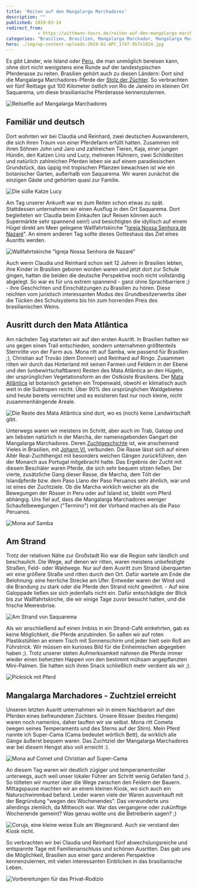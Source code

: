 ```yaml
---
title: 'Reiten auf den Mangalarga Marchadores'
description: ""
published: 2019-03-24
redirect_from: 
            - https://wittmann-tours.de/reiten-auf-den-mangalarga-marchadores/
categories: "Brasilien, Brasilien, Mangalarga Marchador, Mangalarga Marchadores, Mata Atlântica, Pferde, Reiten, Saquarema"
hero: ./img/wp-content-uploads-2019-02-APC_1747-957x1024.jpg
---
```

Es gibt Länder, wie Island oder [Peru](http://wittmann-tours.de/ritt-auf-paso-peruanos-im-colca-tal/), die man unmöglich bereisen kann, ohne dort nicht wenigstens eine Runde auf der landestypischen Pferderasse zu reiten. Brasilien gehört auch zu diesen Ländern: Dort sind die Mangalarga Marchadores-Pferde der [Stolz der Züchter](https://de.wikipedia.org/wiki/Mangalarga_Marchador). So verbrachten wir fünf Reittage gut 100 Kilometer östlich von Rio de Janeiro im kleinen Ort Saquarema, um diese brasilianische Pferderasse kennenzulernen.

![Reitselfie auf Mangalarga Marchadores](http://wittmann-tours.de/wp-content/uploads/2019/02/CW-20180725-072713-6634-1024x683.jpg)

<!--more-->

## Familiär und deutsch

Dort wohnten wir bei Claudia und Reinhard, zwei deutschen Auswanderern, die sich ihren Traum von einer Pferdefarm erfüllt hatten. Zusammen mit ihren Söhnen John und Jaro und zahlreichen Tieren, Kaja, einer jungen Hündin, den Katzen Lino und Lucy, mehreren Hühnern, zwei Schildkröten und natürlich zahlreichen Pferden leben sie auf einem paradiesischen Grundstück, das üppig mit tropischen Pflanzen bewachsen ist wie ein botanischer Garten, außerhalb von Saquarema. Wir waren zunächst die einzigen Gäste und gehörten quasi zur Familie.

![Die süße Katze Lucy](./img/wp-content-uploads-2019-02-APC_1747-957x1024.jpg)

Am Tag unserer Ankunft war es zum Reiten schon etwas zu spät. Stattdessen unternahmen wir einen Ausflug in den Ort Saquarema. Dort begleiteten wir Claudia beim Einkaufen (auf Reisen können auch Supermärkte sehr spannend sein!) und besichtigten die idyllisch auf einem Hügel direkt am Meer gelegene Wallfahrtskirche "[Igreja Nossa Senhora de Nazaré](https://pt.wikipedia.org/wiki/Nossa_Senhora_de_Nazar%C3%A9#Em_Saquarema)". An einem anderen Tag sollte dieses Gotteshaus das Ziel eines Ausritts werden.

![Wallfahrtskirche "Igreja Nossa Senhora de Nazaré"](http://wittmann-tours.de/wp-content/uploads/2019/02/CW-20180720-124715-7979-1024x683.jpg)

Auch wenn Claudia und Reinhard schon seit 12 Jahren in Brasilien lebten, ihre Kinder in Brasilien geboren worden waren und jetzt dort zur Schule gingen, hatten die beiden die deutsche Perspektive noch nicht vollständig abgelegt. So war es für uns extrem spannend - ganz ohne Sprachbarriere ;) - ihre Geschichten und Einschätzungen zu Brasilien zu hören. Diese reichten vom juristisch interessanten Modus des Grundbesitzerwerbs über die Tücken des Schulsystems bis hin zum horrenden Preis des brasilianischen Weins.

## Ausritt durch den Mata Atlântica

Am nächsten Tag starteten wir auf den ersten Ausritt. In Brasilien hatten wir uns gegen einen Trail entschieden, sondern unternahmen größtenteils Sternritte von der Farm aus. Mona ritt auf Samba, wie passend für Brasilien ;), Christian auf Trovão (dem Donner) und Reinhard auf Ringo. Zusammen ritten wir durch das Hinterland mit seinen Farmen und Feldern in der Ebene und den (unbewirtschaftbaren) Resten des Mata Atlântica an den Hügeln, der ursprünglichen Vegetationsform an der Ostküste Brasiliens. Der [Mata Atlântica](https://de.wikipedia.org/wiki/Mata_Atl%C3%A2ntica) ist botanisch gesehen ein Tropenwald, obwohl er klimatisch auch weit in die Subtropen reicht. Über 90% des ursprünglichen Waldgebietes sind heute bereits vernichtet und es existieren fast nur noch kleine, nicht zusammenhängende Areale.

![Die Reste des Mata Atlântica sind dort, wo es (noch) keine Landwirtschaft gibt.](http://wittmann-tours.de/wp-content/uploads/2019/02/CW-20180721-094405-6410-1024x683.jpg)

Unterwegs waren wir meistens im Schritt, aber auch im Trab, Galopp und am liebsten natürlich in der Marcha, der namensgebenden Gangart der Mangalarga Marchadores. Deren [Zuchtgeschichte](https://de.wikipedia.org/wiki/Mangalarga_Marchador#Zuchtgeschichte) ist, wie anscheinend Vieles in Brasilien, mit [Johann VI.](<https://de.wikipedia.org/wiki/Johann_VI._(Portugal)>) verbunden. Die Rasse lässt sich auf einen Altér Real-Zuchthengst mit besonders weichen Gängen zurückführen, den der Monarch aus Portugal mitgebracht hatte. Das Ergebnis der Zucht mit diesem Beschäler waren Pferde, die sich sehr bequem sitzen ließen. Der vierte, zusätzliche Gang dieser Rasse, die Marcha, dem Tölt der Islandpferde bzw. dem Paso Llano der Paso Peruanos sehr ähnlich, war und ist eines der Zuchtziele. Ob die Marcha wirklich weicher als die Bewegungen der Rösser in Peru oder auf Island ist, bleibt vom Pferd abhängig. Uns fiel auf, dass die Mangalarga Marchadores weniger Schaufelbewegungen ("Termino") mit der Vorhand machen als die Paso Peruanos.

![Mona auf Samba](http://wittmann-tours.de/wp-content/uploads/2019/02/CW-20180721-094528-6412-1024x683.jpg)

## Am Strand

Trotz der relativen Nähe zur Großstadt Rio war die Region sehr ländlich und beschaulich. Die Wege, auf denen wir ritten, waren meistens unbefestigte Straßen, Feld- oder Waldwege. Nur auf dem Ausritt zum Strand überquerten wir eine größere Straße und ritten durch den Ort. Dafür wartete am Ende die Belohnung: eine herrliche Strecke am Ufer. Entweder waren der Wind und die Brandung zu stark oder die Pferde den Strand nicht gewöhnt. - Auf eine Galoppade ließen sie sich jedenfalls nicht ein. Dafür entschädigte der Blick bis zur Wallfahrtskirche, die wir einige Tage zuvor besucht hatten, und die frische Meeresbrise.

![Am Strand von Saquarema](http://wittmann-tours.de/wp-content/uploads/2019/02/CW-20180723-102011-6574-1024x683.jpg)

Als wir anschließend auf einen Imbiss in ein Strand-Café einkehrten, gab es keine Möglichkeit, die Pferde anzubinden. So saßen wir auf roten Plastikstühlen an einem Tisch mit Sonnenschirm und jeder hielt sein Roß am Führstrick. Wir müssen ein kurioses Bild für die Einheimischen abgegeben haben ;). Trotz unserer steten Aufmerksamkeit nahmen die Pferde immer wieder einen beherzten Happen von den bestimmt mühsam angepflanzten Mini-Palmen. Sie hatten sich ihren Snack schließlich mehr verdient als wir ;).

![Picknick mit Pferd](http://wittmann-tours.de/wp-content/uploads/2019/02/CW-20180723-111843-6580-1024x683.jpg)

## Mangalarga Marchadores - Zuchtziel erreicht

Unseren letzten Ausritt unternahmen wir in einem Nachbarort auf den Pferden eines befreundeten Züchters. Unsere Rösser (beides Hengste) waren noch namenlos, daher tauften wir sie selbst. Mona ritt Cometa (wegen seines Temperaments und des Sterns auf der Stirn). Mein Pferd nannte ich Super-Cama (Cama bedeutet wörtlich Bett), da wirklich alle Gänge äußerst bequem waren. Das Zuchtziel der Mangalarga Marchadores war bei diesem Hengst also voll erreicht :).

![Mona auf Comet und Christian auf Super-Cama](http://wittmann-tours.de/wp-content/uploads/2019/02/CW-20180725-110930-6669-1024x683.jpg)

An diesem Tag waren wir deutlich zügiger und temperamentvoller unterwegs, auch weil unser lokaler Führer am Schritt wenig Gefallen fand ;). So tölteten wir munter über die Wege zwischen den Feldern der Bauern. Mittagspause machten wir an einem kleinen Kiosk, wo sich auch ein Naturschwimmbad befand. Leider waren viele der Waren ausverkauft mit der Begründung "wegen des Wochenendes". Das verwunderte uns allerdings ziemlich, da Mittwoch war. War das vergangene oder zukünftige Wochenende gemeint? Was genau wollte uns die Betreiberin sagen? ;)

![Coruja, eine kleine weise Eule am Wegesrand. Auch sie verstand den Kiosk nicht.](http://wittmann-tours.de/wp-content/uploads/2019/02/CW-20180725-082712-6644-1024x683.jpg)![]()

So verbrachten wir bei Claudia und Reinhard fünf abwechslungsreiche und entspannte Tage mit Familienanschluss und schönen Ausritten. Das gab uns die Möglichkeit, Brasilien aus einer ganz anderen Perspektive kennenzulernen, mit vielen interessanten Einblicken in das brasilianische Leben.

![Vorbereitungen für das Privat-Rodizio](http://wittmann-tours.de/wp-content/uploads/2019/02/CW-20180725-162131-6677-1024x683.jpg)
